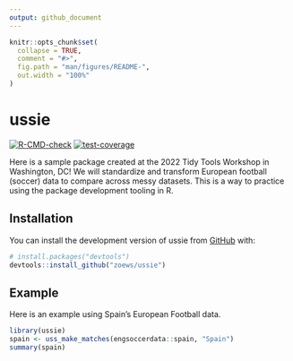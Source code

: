 ```yaml
---
output: github_document
---
```


<!-- README.md is generated from README.Rmd. Please edit that file -->

```r
knitr::opts_chunk$set(
  collapse = TRUE,
  comment = "#>",
  fig.path = "man/figures/README-",
  out.width = "100%"
)
```

# ussie

<!-- badges: start -->
[![R-CMD-check](https://github.com/zoews/ussie/actions/workflows/R-CMD-check.yaml/badge.svg)](https://github.com/zoews/ussie/actions/workflows/R-CMD-check.yaml)
[![test-coverage](https://github.com/zoews/ussie/actions/workflows/test-coverage.yaml/badge.svg)](https://github.com/zoews/ussie/actions/workflows/test-coverage.yaml)
<!-- badges: end -->

Here is a sample package created at the 2022 Tidy Tools Workshop in Washington, DC! We will standardize and transform European football (soccer) data to compare across messy datasets. This is a way to practice using the package development tooling in R.

## Installation

You can install the development version of ussie from [GitHub](https://github.com/) with:

``` r
# install.packages("devtools")
devtools::install_github("zoews/ussie")
```

## Example

Here is an example using Spain's European Football data.

```r
library(ussie)
spain <- uss_make_matches(engsoccerdata::spain, "Spain")
summary(spain)

```

